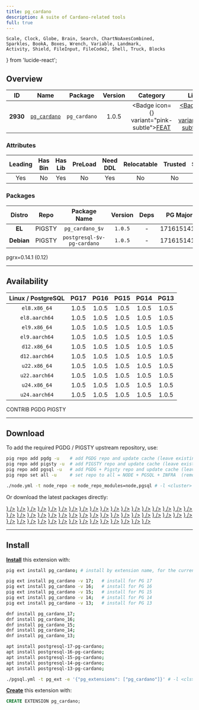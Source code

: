 ```yaml
---
title: pg_cardano
description: A suite of Cardano-related tools
full: true
---
```


    Scale, Clock, Globe, Brain, Search, ChartNoAxesCombined,
    Sparkles, BookA, Boxes, Wrench, Variable, Landmark,
    Activity, Shield, FileInput, FileCode2, Shell, Truck, Blocks
} from 'lucide-react';

## Overview

| <TooltipIconButton tooltip="Extension unique identifier" side="top">ID</TooltipIconButton> | <TooltipIconButton tooltip="Extension name" side="top">Name</TooltipIconButton> | <TooltipIconButton tooltip="Package name for installation" side="top">Package</TooltipIconButton> | <TooltipIconButton tooltip="Latest available extension version" side="top">Version</TooltipIconButton> | <TooltipIconButton tooltip="Extension category" side="top">Category</TooltipIconButton> | <TooltipIconButton tooltip="Open source license" side="top">License</TooltipIconButton> | <TooltipIconButton tooltip="Programming language" side="top">Lang</TooltipIconButton> |
|:--------:|:--------:|:----------:|:--------------:|:---------------------------------------:|:------------------------------------------------------:|:----:|
| **2930** | [`pg_cardano`](https://github.com/Fell-x27/pg_cardano) | `pg_cardano` | 1.0.5 | <Badge icon={<Sparkles />} variant="pink-subtle"><a href="/ext/feat" className="no-underline">FEAT</a></Badge> | <a href="/ext/list/license#mit" className="no-underline"><Badge icon={<Scale />} variant="blue-subtle">MIT</Badge></a> | <a href="/ext/list/lang#rust"><Badge icon={<FileCode2 />} variant="amber-subtle">Rust</Badge></a> |

### Attributes

| <TooltipIconButton tooltip="The Primary Leading extension in the Package" side="top">Leading</TooltipIconButton> | <TooltipIconButton tooltip="Contains binary utils" side="top">Has Bin</TooltipIconButton> | <TooltipIconButton tooltip="Contains .so shared library files" side="top">Has Lib</TooltipIconButton> | <TooltipIconButton tooltip="Requires preloading via shared_preload_libraries" side="top">PreLoad</TooltipIconButton> | <TooltipIconButton tooltip="Requires CREATE EXTENSION DDL command" side="top">Need DDL</TooltipIconButton> | <TooltipIconButton tooltip="Can be installed in any schema" side="top">Relocatable</TooltipIconButton> | <TooltipIconButton tooltip="Can be created by non-superuser" side="top">Trusted</TooltipIconButton> | <TooltipIconButton tooltip="Schemas used by this extension" side="top">Schemas</TooltipIconButton> |
|:-------:|:-------:|:-------:|:-------:|:--------:|:-----------:|:-------:|:-------:|
| Yes | No | Yes | No | Yes | No | No | - |

### Packages

| <TooltipIconButton tooltip="Linux distribution family, EL or Debian" side="top">Distro</TooltipIconButton> | <TooltipIconButton tooltip="Package repository" side="top">Repo</TooltipIconButton> | <TooltipIconButton tooltip="The RPM/DEB Package Name Pattern (replace $v with real pg major)" side="top">Package Name</TooltipIconButton> | <TooltipIconButton tooltip="Latest package version" side="top">Version</TooltipIconButton> | <TooltipIconButton tooltip="RPM/DEB Package dependencies" side="top">Deps</TooltipIconButton> | <TooltipIconButton tooltip="Available in these PostgreSQL Major Versions" side="top">PG Major</TooltipIconButton> |
|:----------:|:--------:|:------------------------:|:-----------:|:------------:|:------------------:|
|   **EL**   | <Badge variant="amber-subtle"><span className="font-bold">PIGSTY</span></Badge> | `pg_cardano_$v` | `1.0.5` | - | <Badge variant="green-subtle">17</Badge><Badge variant="green-subtle">16</Badge><Badge variant="green-subtle">15</Badge><Badge variant="green-subtle">14</Badge><Badge variant="green-subtle">13</Badge> |
| **Debian** | <Badge variant="amber-subtle"><span className="font-bold">PIGSTY</span></Badge> | `postgresql-$v-pg-cardano` | `1.0.5` | - | <Badge variant="green-subtle">17</Badge><Badge variant="green-subtle">16</Badge><Badge variant="green-subtle">15</Badge><Badge variant="green-subtle">14</Badge><Badge variant="green-subtle">13</Badge> |


<Callout title="Comments" type="info">
    pgrx=0.14.1 (0.12)
</Callout>


------

## Availability

| <TooltipIconButton tooltip="Linux Distro Arch / PostgreSQL Major Version" side="top">Linux / PostgreSQL </TooltipIconButton> | **PG17** | **PG16** | **PG15** | **PG14** | **PG13** |
|:-----:|:-----:|:-----:|:-----:|:-----:|:-----:|
| `el8.x86_64` | <Badge variant="amber-subtle">1.0.5</Badge> | <Badge variant="amber-subtle">1.0.5</Badge> | <Badge variant="amber-subtle">1.0.5</Badge> | <Badge variant="amber-subtle">1.0.5</Badge> | <Badge variant="amber-subtle">1.0.5</Badge> |
| `el8.aarch64` | <Badge variant="amber-subtle">1.0.5</Badge> | <Badge variant="amber-subtle">1.0.5</Badge> | <Badge variant="amber-subtle">1.0.5</Badge> | <Badge variant="amber-subtle">1.0.5</Badge> | <Badge variant="amber-subtle">1.0.5</Badge> |
| `el9.x86_64` | <Badge variant="amber-subtle">1.0.5</Badge> | <Badge variant="amber-subtle">1.0.5</Badge> | <Badge variant="amber-subtle">1.0.5</Badge> | <Badge variant="amber-subtle">1.0.5</Badge> | <Badge variant="amber-subtle">1.0.5</Badge> |
| `el9.aarch64` | <Badge variant="amber-subtle">1.0.5</Badge> | <Badge variant="amber-subtle">1.0.5</Badge> | <Badge variant="amber-subtle">1.0.5</Badge> | <Badge variant="amber-subtle">1.0.5</Badge> | <Badge variant="amber-subtle">1.0.5</Badge> |
| `d12.x86_64` | <Badge variant="amber-subtle">1.0.5</Badge> | <Badge variant="amber-subtle">1.0.5</Badge> | <Badge variant="amber-subtle">1.0.5</Badge> | <Badge variant="amber-subtle">1.0.5</Badge> | <Badge variant="amber-subtle">1.0.5</Badge> |
| `d12.aarch64` | <Badge variant="amber-subtle">1.0.5</Badge> | <Badge variant="amber-subtle">1.0.5</Badge> | <Badge variant="amber-subtle">1.0.5</Badge> | <Badge variant="amber-subtle">1.0.5</Badge> | <Badge variant="amber-subtle">1.0.5</Badge> |
| `u22.x86_64` | <Badge variant="amber-subtle">1.0.5</Badge> | <Badge variant="amber-subtle">1.0.5</Badge> | <Badge variant="amber-subtle">1.0.5</Badge> | <Badge variant="amber-subtle">1.0.5</Badge> | <Badge variant="amber-subtle">1.0.5</Badge> |
| `u22.aarch64` | <Badge variant="amber-subtle">1.0.5</Badge> | <Badge variant="amber-subtle">1.0.5</Badge> | <Badge variant="amber-subtle">1.0.5</Badge> | <Badge variant="amber-subtle">1.0.5</Badge> | <Badge variant="amber-subtle">1.0.5</Badge> |
| `u24.x86_64` | <Badge variant="amber-subtle">1.0.5</Badge> | <Badge variant="amber-subtle">1.0.5</Badge> | <Badge variant="amber-subtle">1.0.5</Badge> | <Badge variant="amber-subtle">1.0.5</Badge> | <Badge variant="amber-subtle">1.0.5</Badge> |
| `u24.aarch64` | <Badge variant="amber-subtle">1.0.5</Badge> | <Badge variant="amber-subtle">1.0.5</Badge> | <Badge variant="amber-subtle">1.0.5</Badge> | <Badge variant="amber-subtle">1.0.5</Badge> | <Badge variant="amber-subtle">1.0.5</Badge> |

<Badge variant="green-subtle"><span className="font-black">CONTRIB</span></Badge> <Badge variant="blue-subtle"><span className="font-black">PGDG</span></Badge> <Badge variant="amber-subtle"><span className="font-black">PIGSTY</span></Badge>

------

## Download

To add the required PGDG / PIGSTY upstream repository, use:

```bash tab="pig"
pig repo add pgdg -u    # add PGDG repo and update cache (leave existing repos)
pig repo add pigsty -u  # add PIGSTY repo and update cache (leave existing repos)
pig repo add pgsql -u   # add PGDG + Pigsty repo and update cache (leave existing repos)
pig repo set all -u     # set repo to all = NODE + PGSQL + INFRA  (remove existing repos)
```
```bash tab="pigsty"
./node.yml -t node_repo -e node_repo_modules=node,pgsql # -l <cluster>
```

Or download the latest packages directly:

<Files>
    <Folder name="el8.x86_64">
        <a href="https://repo.pigsty.io/yum/pgsql/el8.x86_64/pg_cardano_17-1.0.5-1PIGSTY.el8.x86_64.rpm"><File name="pg_cardano_17-1.0.5-1PIGSTY.el8.x86_64.rpm" icon={<Package className="text-emerald-500" />} /></a>
        <a href="https://repo.pigsty.io/yum/pgsql/el8.x86_64/pg_cardano_16-1.0.5-1PIGSTY.el8.x86_64.rpm"><File name="pg_cardano_16-1.0.5-1PIGSTY.el8.x86_64.rpm" icon={<Package className="text-emerald-500" />} /></a>
        <a href="https://repo.pigsty.io/yum/pgsql/el8.x86_64/pg_cardano_15-1.0.5-1PIGSTY.el8.x86_64.rpm"><File name="pg_cardano_15-1.0.5-1PIGSTY.el8.x86_64.rpm" icon={<Package className="text-emerald-500" />} /></a>
        <a href="https://repo.pigsty.io/yum/pgsql/el8.x86_64/pg_cardano_14-1.0.5-1PIGSTY.el8.x86_64.rpm"><File name="pg_cardano_14-1.0.5-1PIGSTY.el8.x86_64.rpm" icon={<Package className="text-emerald-500" />} /></a>
        <a href="https://repo.pigsty.io/yum/pgsql/el8.x86_64/pg_cardano_13-1.0.5-1PIGSTY.el8.x86_64.rpm"><File name="pg_cardano_13-1.0.5-1PIGSTY.el8.x86_64.rpm" icon={<Package className="text-emerald-500" />} /></a>
    </Folder>
    <Folder name="el8.aarch64">
        <a href="https://repo.pigsty.io/yum/pgsql/el8.aarch64/pg_cardano_17-1.0.5-1PIGSTY.el8.aarch64.rpm"><File name="pg_cardano_17-1.0.5-1PIGSTY.el8.aarch64.rpm" icon={<Package className="text-orange-500" />} /></a>
        <a href="https://repo.pigsty.io/yum/pgsql/el8.aarch64/pg_cardano_16-1.0.5-1PIGSTY.el8.aarch64.rpm"><File name="pg_cardano_16-1.0.5-1PIGSTY.el8.aarch64.rpm" icon={<Package className="text-orange-500" />} /></a>
        <a href="https://repo.pigsty.io/yum/pgsql/el8.aarch64/pg_cardano_15-1.0.5-1PIGSTY.el8.aarch64.rpm"><File name="pg_cardano_15-1.0.5-1PIGSTY.el8.aarch64.rpm" icon={<Package className="text-orange-500" />} /></a>
        <a href="https://repo.pigsty.io/yum/pgsql/el8.aarch64/pg_cardano_14-1.0.5-1PIGSTY.el8.aarch64.rpm"><File name="pg_cardano_14-1.0.5-1PIGSTY.el8.aarch64.rpm" icon={<Package className="text-orange-500" />} /></a>
        <a href="https://repo.pigsty.io/yum/pgsql/el8.aarch64/pg_cardano_13-1.0.5-1PIGSTY.el8.aarch64.rpm"><File name="pg_cardano_13-1.0.5-1PIGSTY.el8.aarch64.rpm" icon={<Package className="text-orange-500" />} /></a>
    </Folder>
    <Folder name="el9.x86_64">
        <a href="https://repo.pigsty.io/yum/pgsql/el9.x86_64/pg_cardano_17-1.0.5-1PIGSTY.el9.x86_64.rpm"><File name="pg_cardano_17-1.0.5-1PIGSTY.el9.x86_64.rpm" icon={<Package className="text-emerald-500" />} /></a>
        <a href="https://repo.pigsty.io/yum/pgsql/el9.x86_64/pg_cardano_16-1.0.5-1PIGSTY.el9.x86_64.rpm"><File name="pg_cardano_16-1.0.5-1PIGSTY.el9.x86_64.rpm" icon={<Package className="text-emerald-500" />} /></a>
        <a href="https://repo.pigsty.io/yum/pgsql/el9.x86_64/pg_cardano_15-1.0.5-1PIGSTY.el9.x86_64.rpm"><File name="pg_cardano_15-1.0.5-1PIGSTY.el9.x86_64.rpm" icon={<Package className="text-emerald-500" />} /></a>
        <a href="https://repo.pigsty.io/yum/pgsql/el9.x86_64/pg_cardano_14-1.0.5-1PIGSTY.el9.x86_64.rpm"><File name="pg_cardano_14-1.0.5-1PIGSTY.el9.x86_64.rpm" icon={<Package className="text-emerald-500" />} /></a>
        <a href="https://repo.pigsty.io/yum/pgsql/el9.x86_64/pg_cardano_13-1.0.5-1PIGSTY.el9.x86_64.rpm"><File name="pg_cardano_13-1.0.5-1PIGSTY.el9.x86_64.rpm" icon={<Package className="text-emerald-500" />} /></a>
    </Folder>
    <Folder name="el9.aarch64">
        <a href="https://repo.pigsty.io/yum/pgsql/el9.aarch64/pg_cardano_17-1.0.5-1PIGSTY.el9.aarch64.rpm"><File name="pg_cardano_17-1.0.5-1PIGSTY.el9.aarch64.rpm" icon={<Package className="text-orange-500" />} /></a>
        <a href="https://repo.pigsty.io/yum/pgsql/el9.aarch64/pg_cardano_16-1.0.5-1PIGSTY.el9.aarch64.rpm"><File name="pg_cardano_16-1.0.5-1PIGSTY.el9.aarch64.rpm" icon={<Package className="text-orange-500" />} /></a>
        <a href="https://repo.pigsty.io/yum/pgsql/el9.aarch64/pg_cardano_15-1.0.5-1PIGSTY.el9.aarch64.rpm"><File name="pg_cardano_15-1.0.5-1PIGSTY.el9.aarch64.rpm" icon={<Package className="text-orange-500" />} /></a>
        <a href="https://repo.pigsty.io/yum/pgsql/el9.aarch64/pg_cardano_14-1.0.5-1PIGSTY.el9.aarch64.rpm"><File name="pg_cardano_14-1.0.5-1PIGSTY.el9.aarch64.rpm" icon={<Package className="text-orange-500" />} /></a>
        <a href="https://repo.pigsty.io/yum/pgsql/el9.aarch64/pg_cardano_13-1.0.5-1PIGSTY.el9.aarch64.rpm"><File name="pg_cardano_13-1.0.5-1PIGSTY.el9.aarch64.rpm" icon={<Package className="text-orange-500" />} /></a>
    </Folder>
    <Folder name="d12.x86_64">
        <a href="https://repo.pigsty.io/apt/pgsql/bookworm/pool/main/p/pg-cardano/postgresql-17-pg-cardano_1.0.5-1PIGSTY~bookworm_amd64.deb"><File name="postgresql-17-pg-cardano_1.0.5-1PIGSTY~bookworm_amd64.deb" icon={<Box className="text-emerald-500" />} /></a>
        <a href="https://repo.pigsty.io/apt/pgsql/bookworm/pool/main/p/pg-cardano/postgresql-16-pg-cardano_1.0.5-1PIGSTY~bookworm_amd64.deb"><File name="postgresql-16-pg-cardano_1.0.5-1PIGSTY~bookworm_amd64.deb" icon={<Box className="text-emerald-500" />} /></a>
        <a href="https://repo.pigsty.io/apt/pgsql/bookworm/pool/main/p/pg-cardano/postgresql-15-pg-cardano_1.0.5-1PIGSTY~bookworm_amd64.deb"><File name="postgresql-15-pg-cardano_1.0.5-1PIGSTY~bookworm_amd64.deb" icon={<Box className="text-emerald-500" />} /></a>
        <a href="https://repo.pigsty.io/apt/pgsql/bookworm/pool/main/p/pg-cardano/postgresql-14-pg-cardano_1.0.5-1PIGSTY~bookworm_amd64.deb"><File name="postgresql-14-pg-cardano_1.0.5-1PIGSTY~bookworm_amd64.deb" icon={<Box className="text-emerald-500" />} /></a>
        <a href="https://repo.pigsty.io/apt/pgsql/bookworm/pool/main/p/pg-cardano/postgresql-13-pg-cardano_1.0.5-1PIGSTY~bookworm_amd64.deb"><File name="postgresql-13-pg-cardano_1.0.5-1PIGSTY~bookworm_amd64.deb" icon={<Box className="text-emerald-500" />} /></a>
    </Folder>
    <Folder name="d12.aarch64">
        <a href="https://repo.pigsty.io/apt/pgsql/bookworm/pool/main/p/pg-cardano/postgresql-17-pg-cardano_1.0.5-1PIGSTY~bookworm_arm64.deb"><File name="postgresql-17-pg-cardano_1.0.5-1PIGSTY~bookworm_arm64.deb" icon={<Box className="text-orange-500" />} /></a>
        <a href="https://repo.pigsty.io/apt/pgsql/bookworm/pool/main/p/pg-cardano/postgresql-16-pg-cardano_1.0.5-1PIGSTY~bookworm_arm64.deb"><File name="postgresql-16-pg-cardano_1.0.5-1PIGSTY~bookworm_arm64.deb" icon={<Box className="text-orange-500" />} /></a>
        <a href="https://repo.pigsty.io/apt/pgsql/bookworm/pool/main/p/pg-cardano/postgresql-15-pg-cardano_1.0.5-1PIGSTY~bookworm_arm64.deb"><File name="postgresql-15-pg-cardano_1.0.5-1PIGSTY~bookworm_arm64.deb" icon={<Box className="text-orange-500" />} /></a>
        <a href="https://repo.pigsty.io/apt/pgsql/bookworm/pool/main/p/pg-cardano/postgresql-14-pg-cardano_1.0.5-1PIGSTY~bookworm_arm64.deb"><File name="postgresql-14-pg-cardano_1.0.5-1PIGSTY~bookworm_arm64.deb" icon={<Box className="text-orange-500" />} /></a>
        <a href="https://repo.pigsty.io/apt/pgsql/bookworm/pool/main/p/pg-cardano/postgresql-13-pg-cardano_1.0.5-1PIGSTY~bookworm_arm64.deb"><File name="postgresql-13-pg-cardano_1.0.5-1PIGSTY~bookworm_arm64.deb" icon={<Box className="text-orange-500" />} /></a>
    </Folder>
    <Folder name="u22.x86_64">
        <a href="https://repo.pigsty.io/apt/pgsql/jammy/pool/main/p/pg-cardano/postgresql-17-pg-cardano_1.0.5-1PIGSTY~jammy_amd64.deb"><File name="postgresql-17-pg-cardano_1.0.5-1PIGSTY~jammy_amd64.deb" icon={<Box className="text-emerald-500" />} /></a>
        <a href="https://repo.pigsty.io/apt/pgsql/jammy/pool/main/p/pg-cardano/postgresql-16-pg-cardano_1.0.5-1PIGSTY~jammy_amd64.deb"><File name="postgresql-16-pg-cardano_1.0.5-1PIGSTY~jammy_amd64.deb" icon={<Box className="text-emerald-500" />} /></a>
        <a href="https://repo.pigsty.io/apt/pgsql/jammy/pool/main/p/pg-cardano/postgresql-15-pg-cardano_1.0.5-1PIGSTY~jammy_amd64.deb"><File name="postgresql-15-pg-cardano_1.0.5-1PIGSTY~jammy_amd64.deb" icon={<Box className="text-emerald-500" />} /></a>
        <a href="https://repo.pigsty.io/apt/pgsql/jammy/pool/main/p/pg-cardano/postgresql-14-pg-cardano_1.0.5-1PIGSTY~jammy_amd64.deb"><File name="postgresql-14-pg-cardano_1.0.5-1PIGSTY~jammy_amd64.deb" icon={<Box className="text-emerald-500" />} /></a>
        <a href="https://repo.pigsty.io/apt/pgsql/jammy/pool/main/p/pg-cardano/postgresql-13-pg-cardano_1.0.5-1PIGSTY~jammy_amd64.deb"><File name="postgresql-13-pg-cardano_1.0.5-1PIGSTY~jammy_amd64.deb" icon={<Box className="text-emerald-500" />} /></a>
    </Folder>
    <Folder name="u22.aarch64">
        <a href="https://repo.pigsty.io/apt/pgsql/jammy/pool/main/p/pg-cardano/postgresql-17-pg-cardano_1.0.5-1PIGSTY~jammy_arm64.deb"><File name="postgresql-17-pg-cardano_1.0.5-1PIGSTY~jammy_arm64.deb" icon={<Box className="text-orange-500" />} /></a>
        <a href="https://repo.pigsty.io/apt/pgsql/jammy/pool/main/p/pg-cardano/postgresql-16-pg-cardano_1.0.5-1PIGSTY~jammy_arm64.deb"><File name="postgresql-16-pg-cardano_1.0.5-1PIGSTY~jammy_arm64.deb" icon={<Box className="text-orange-500" />} /></a>
        <a href="https://repo.pigsty.io/apt/pgsql/jammy/pool/main/p/pg-cardano/postgresql-15-pg-cardano_1.0.5-1PIGSTY~jammy_arm64.deb"><File name="postgresql-15-pg-cardano_1.0.5-1PIGSTY~jammy_arm64.deb" icon={<Box className="text-orange-500" />} /></a>
        <a href="https://repo.pigsty.io/apt/pgsql/jammy/pool/main/p/pg-cardano/postgresql-14-pg-cardano_1.0.5-1PIGSTY~jammy_arm64.deb"><File name="postgresql-14-pg-cardano_1.0.5-1PIGSTY~jammy_arm64.deb" icon={<Box className="text-orange-500" />} /></a>
        <a href="https://repo.pigsty.io/apt/pgsql/jammy/pool/main/p/pg-cardano/postgresql-13-pg-cardano_1.0.5-1PIGSTY~jammy_arm64.deb"><File name="postgresql-13-pg-cardano_1.0.5-1PIGSTY~jammy_arm64.deb" icon={<Box className="text-orange-500" />} /></a>
    </Folder>
    <Folder name="u24.x86_64">
        <a href="https://repo.pigsty.io/apt/pgsql/noble/pool/main/p/pg-cardano/postgresql-17-pg-cardano_1.0.5-1PIGSTY~noble_amd64.deb"><File name="postgresql-17-pg-cardano_1.0.5-1PIGSTY~noble_amd64.deb" icon={<Box className="text-emerald-500" />} /></a>
        <a href="https://repo.pigsty.io/apt/pgsql/noble/pool/main/p/pg-cardano/postgresql-16-pg-cardano_1.0.5-1PIGSTY~noble_amd64.deb"><File name="postgresql-16-pg-cardano_1.0.5-1PIGSTY~noble_amd64.deb" icon={<Box className="text-emerald-500" />} /></a>
        <a href="https://repo.pigsty.io/apt/pgsql/noble/pool/main/p/pg-cardano/postgresql-15-pg-cardano_1.0.5-1PIGSTY~noble_amd64.deb"><File name="postgresql-15-pg-cardano_1.0.5-1PIGSTY~noble_amd64.deb" icon={<Box className="text-emerald-500" />} /></a>
        <a href="https://repo.pigsty.io/apt/pgsql/noble/pool/main/p/pg-cardano/postgresql-14-pg-cardano_1.0.5-1PIGSTY~noble_amd64.deb"><File name="postgresql-14-pg-cardano_1.0.5-1PIGSTY~noble_amd64.deb" icon={<Box className="text-emerald-500" />} /></a>
        <a href="https://repo.pigsty.io/apt/pgsql/noble/pool/main/p/pg-cardano/postgresql-13-pg-cardano_1.0.5-1PIGSTY~noble_amd64.deb"><File name="postgresql-13-pg-cardano_1.0.5-1PIGSTY~noble_amd64.deb" icon={<Box className="text-emerald-500" />} /></a>
    </Folder>
    <Folder name="u24.aarch64">
        <a href="https://repo.pigsty.io/apt/pgsql/noble/pool/main/p/pg-cardano/postgresql-17-pg-cardano_1.0.5-1PIGSTY~noble_arm64.deb"><File name="postgresql-17-pg-cardano_1.0.5-1PIGSTY~noble_arm64.deb" icon={<Box className="text-orange-500" />} /></a>
        <a href="https://repo.pigsty.io/apt/pgsql/noble/pool/main/p/pg-cardano/postgresql-16-pg-cardano_1.0.5-1PIGSTY~noble_arm64.deb"><File name="postgresql-16-pg-cardano_1.0.5-1PIGSTY~noble_arm64.deb" icon={<Box className="text-orange-500" />} /></a>
        <a href="https://repo.pigsty.io/apt/pgsql/noble/pool/main/p/pg-cardano/postgresql-15-pg-cardano_1.0.5-1PIGSTY~noble_arm64.deb"><File name="postgresql-15-pg-cardano_1.0.5-1PIGSTY~noble_arm64.deb" icon={<Box className="text-orange-500" />} /></a>
        <a href="https://repo.pigsty.io/apt/pgsql/noble/pool/main/p/pg-cardano/postgresql-14-pg-cardano_1.0.5-1PIGSTY~noble_arm64.deb"><File name="postgresql-14-pg-cardano_1.0.5-1PIGSTY~noble_arm64.deb" icon={<Box className="text-orange-500" />} /></a>
        <a href="https://repo.pigsty.io/apt/pgsql/noble/pool/main/p/pg-cardano/postgresql-13-pg-cardano_1.0.5-1PIGSTY~noble_arm64.deb"><File name="postgresql-13-pg-cardano_1.0.5-1PIGSTY~noble_arm64.deb" icon={<Box className="text-orange-500" />} /></a>
    </Folder>
</Files>

------

## Install

[**Install**](/docs/pgsql/extension/install) this extension with:

```bash tab="pig"
pig ext install pg_cardano; # install by extension name, for the current active PG version

pig ext install pg_cardano -v 17;   # install for PG 17
pig ext install pg_cardano -v 16;   # install for PG 16
pig ext install pg_cardano -v 15;   # install for PG 15
pig ext install pg_cardano -v 14;   # install for PG 14
pig ext install pg_cardano -v 13;   # install for PG 13
```
```bash tab="yum" 
dnf install pg_cardano_17;
dnf install pg_cardano_16;
dnf install pg_cardano_15;
dnf install pg_cardano_14;
dnf install pg_cardano_13;
```
```bash tab="apt" 
apt install postgresql-17-pg-cardano;
apt install postgresql-16-pg-cardano;
apt install postgresql-15-pg-cardano;
apt install postgresql-14-pg-cardano;
apt install postgresql-13-pg-cardano;
```
```bash tab="ansible"
./pgsql.yml -t pg_ext -e '{"pg_extensions": ["pg_cardano"]}' # -l <cls>
```

[**Create**](/docs/pgsql/extension/create) this extension with:

```sql
CREATE EXTENSION pg_cardano;
```


